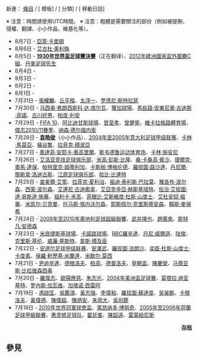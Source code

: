 <noinclude>
新進： [[Special:Newpages|條目]] / [{{fullurl:Special:Newpages|namespace=10}} 模板] / [{{fullurl:Special:Newpages|namespace=14}} 分類] / [{{fullurl:Special:Log|type=move&user=&page=}} 移動日誌]

※ 注意：時間請使用UTC時間。
</noinclude>
※ 注意：粗體是需要關注的部份（例如被提刪、侵權、翻譯、小小作品、維基化等）。
*8月7日 - [[亞當·卡里頓|亞當·卡里頓]]
*8月6日 - [[艾古杜·奧利殊|艾古杜·奧利殊]]
*8月5日 - '''[[1930年世界盃足球賽決賽|1930年世界盃足球賽決賽]]'''（正在翻译）、[[2012年歐洲國家盃外圍賽C組|2012年歐洲國家盃外圍賽C組]]、[[丹麥足球先生|丹麥足球先生]]
*8月4日 -
*8月3日 -
*8月2日 -
*8月1日 -
*7月31日 - [[張耀麟|張耀麟]]、[[丘平楷|丘平楷]]、[[太洋一|太洋一]]、[[罗德尼·斯特拉瑟|罗德尼·斯特拉瑟]]
*7月30日 - [[马西奥·弗朗西斯科·达·席尔瓦|马西奥·弗朗西斯科·达·席尔瓦]]、[[獲加球場|獲加球場]]、[[馬些路·安東尼奧·古迪斯·菲諾|馬些路·安東尼奧·古迪斯·菲諾]]、[[古川好男|古川好男]]、[[柏度·利安|柏度·利安]]
*7月29日 - [[FIFA_10|FIFA 10]]、[[阿比迪甘斯球場|阿比迪甘斯球場]]、[[曾至孝|曾至孝]]、[[曾健晃|曾健晃]]、[[維卡拉格路體育場|維卡拉格路體育場]]、[[傑志2010/11賽季|傑志2010/11賽季]]、[[纳森·德尔福内索|纳森·德尔福内索]]
*7月28日 - '''[[袁皓俊|袁皓俊]]'''（小小作品）、[[2004年至2005年意大利足球甲级联赛|2004年至2005年意大利足球甲级联赛]]、[[卡林·馬莫亞|卡林·馬莫亞]]、[[橫谷繁|橫谷繁]]、[[拉菲克·積波亞|拉菲克·積波亞]]
*7月27日 - [[奧達菲·安耶卡·奧高里爾|奧達菲·安耶卡·奧高里爾]]、[[斯韦德鲁运动体育场|斯韦德鲁运动体育场]]、[[卡林·施安尼|卡林·施安尼]]
*7月26日 - [[艾洛亚竞技足球俱乐部|艾洛亚竞技足球俱乐部]]、[[米高·彭斯·比隆|米高·彭斯·比隆]]、[[桑·卡桑高·賓沙|桑·卡桑高·賓沙]]、[[捷爾克·奧馬·達保|捷爾克·奧馬·達保]]、[[帕特里克·姆蒂利加|帕特里克·姆蒂利加]]、[[卡斯帕·博格伦德|卡斯帕·博格伦德]]、[[羅拔圖·路沙達|羅拔圖·路沙達]]、[[丹尼爾·簡斯拿·洛迪古斯|丹尼爾·簡斯拿·洛迪古斯]]、[[江原足球俱乐部|江原足球俱乐部]]、[[哈比·比連特|哈比·比連特]]
*7月25日 - [[查美爾·艾當|查美爾·艾當]]、[[拉菲克·夏利治|拉菲克·夏利治]]、[[祖迪·泰利斯·巴拉莫|祖迪·泰利斯·巴拉莫]]、[[‎雅各布·波尔森|‎雅各布·波尔森]]、[[西蒙·波尔森|西蒙·波尔森]]、[[艾連尼·古迪奧拿|艾連尼·古迪奧拿]]、[[艾亞克辛亞·赫斯基域特|艾亞克辛亞·赫斯基域特]]、[[佐治·艾拔圖·達·哥斯達·施華|佐治·艾拔圖·達·哥斯達·施華]]、[[祖利卡·禾高|祖利卡·禾高]]、[[菲臘比·艾斯維度·杜斯·山度士|菲臘比·艾斯維度·杜斯·山度士]]、[[艾杜安奴·祖華|艾杜安奴·祖華]]、[[米凯尔·贝克曼|米凯尔·贝克曼]]、[[托马斯·埃内沃尔森|托马斯·埃内沃尔森]]、[[‎耶斯佩尔·克里斯蒂安森|‎耶斯佩尔·克里斯蒂安森]]、[[賴斯·麥保希|賴斯·麥保希]]
*7月24日 - [[2009年至2010年奧地利足球超級聯賽|2009年至2010年奧地利足球超級聯賽]]、[[武井擇也|武井擇也]]、[[趙廣來|趙廣來]]、[[斯特凡·安德森|斯特凡·安德森]]
*7月23日 - [[米底捷斯基球場|米底捷斯基球場]]、[[卡諾路球場|卡諾路球場]]、[[RBC羅辛達|RBC羅辛達]]、[[‎丹尼·威爾遜|‎丹尼·威爾遜]]、[[陆俊|陆俊]]、[[克里斯·基伦|克里斯·基伦]]、[[威廉·基斯特|威廉·基斯特]]、[[拿斯·積及臣|拿斯·積及臣]]
*7月22日 - [[安道尔足球甲级联赛|安道尔足球甲级联赛]]、[[安澤武|安澤武]]、[[羅拔圖·法朗沙|羅拔圖·法朗沙]]、[[‎奕臣·杜斯·山度士·卡度素|‎奕臣·杜斯·山度士·卡度素]]、[[保羅·軒歷基·米蘭達|保羅·軒歷基·米蘭達]]、[[米歇尔·莫西|米歇尔·莫西]]
*7月21日 - [[‎尹迪辛達|‎尹迪辛達]]、[[德根洛夫|德根洛夫]]、[[柏高|柏高]]、[[德普洛夫|德普洛夫]]、[[皇朝盃|皇朝盃]]、[[陳慶榮|陳慶榮]]、[[马蒂亚斯·比拉维森西奥|马蒂亚斯·比拉维森西奥]]
*7月20日 - [[羅偉志|羅偉志]]、[[歐陽應慈|歐陽應慈]]、[[朱志光|朱志光]]、[[2004年美洲盃足球賽|2004年美洲盃足球賽]]、[[‎莫塔拉·迪亚基特|‎莫塔拉·迪亚基特]]、[[罗內斯·加瓦维|罗內斯·加瓦维]]、[[加塔诺·西雷阿|加塔诺·西雷阿]]
*7月19日 - [[馮啟匡|馮啟匡]]、[[吳鑑鴻|吳鑑鴻]]、[[黃志強|黃志強]]、[[李偉和|李偉和]]、[[羅拔圖·蘇達度|羅拔圖·蘇達度]]、[[吴昊鹏|吴昊鹏]]、[[卡根洛夫|卡根洛夫]]、[[黃偉德|黃偉德]]、[[陳偉超|陳偉超]]、[[陳炳安|陳炳安]]、[[朱雨大|朱雨大]]、[[吳圳聰|吳圳聰]]
*7月18日 - [[2010年世界冠軍球會盃|2010年世界冠軍球會盃]]、[[莱昂纳多·博努奇|莱昂纳多·博努奇]]、[[2005年至2006年荷蘭足球甲級聯賽|2005年至2006年荷蘭足球甲級聯賽]]、[[惠灵顿足球队|惠灵顿足球队]]、[[翟廷峯|翟廷峯]]、[[‎陳韶遠|‎陳韶遠]]、[[雷蒙紐尼斯|雷蒙紐尼斯]]
<div align="right">
'''[[Portal:足球/新进条目/存档|存档]]'''
</div>

==參見==
{{新进条目}}